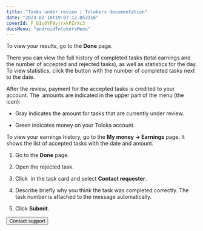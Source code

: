 ```yaml
---
title: "Tasks under review | Tolokers documentation"
date: "2023-02-18T19:07:12.053316"
coverId: F_bIcOYF9yjrxkPZrXc3
docsMenu: "androidTolokersMenu"
---
```



<TolokersPriemkaContent1/>

To view your results, go to the **Done** page.

There you can view the full history of completed tasks (total earnings and the number of accepted and rejected tasks), as well as statistics for the day. To view statistics, click the button with the number of completed tasks next to the date.

<TolokersPriemkaContent2/>

After the review, payment for the accepted tasks is credited to your account. The <img src="https://tlkfrontprod.azureedge.net/portal-production/static/uploaded/images/1676733322566/1676733322566_original_svg.svg" alt="" /> amounts are indicated in the upper part of the menu (the <img src="https://tlkfrontprod.azureedge.net/portal-production/static/uploaded/images/1676733318631/1676733318631_original_svg.svg" alt="" /> icon):

- Gray indicates the amount for tasks that are currently under review.

- Green indicates money on your Toloka account.

To view your earnings history, go to the **My money → Earnings** page. It shows the list of accepted tasks with the date and amount.

<TolokersPriemkaContent3/>

1. Go to the **Done** page.

1. Open the rejected task.

1. Click <img src="https://tlkfrontprod.azureedge.net/portal-production/static/uploaded/images/1676448516853/1676448516853_original_jpeg.jpeg" alt="" /> in the task card and select **Contact requester**.

1. Describe briefly why you think the task was completed correctly. The task number is attached to the message automatically.

1. Click **Submit**.

<TolokersPriemkaContent4/>

<Button themeColor="light" view="default" size="l" type="link" url="../troubleshooting/support?form-source=priemka">Contact support</Button>
